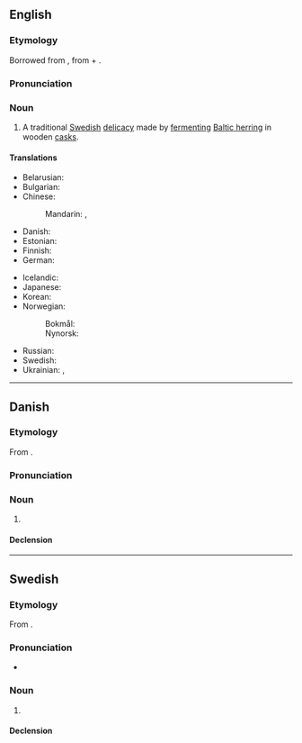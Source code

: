 {{also|surstrømming}}

==English==

===Etymology===
Borrowed from {{bor|en|sv|surströmming}}, from {{m|sv|sur||sour}} + {{m|sv|strömming||Baltic herring}}.

===Pronunciation===
{{wikipedia}}
{{rfp|lang=en}}

===Noun===
{{en-noun|-}}

# A traditional [[Swedish]] [[delicacy]] made by [[ferment]]ing [[Baltic herring]] in wooden [[cask]]s.

====Translations====
{{trans-top|traditional Swedish delicacy made from fermented Baltic herring}}
* Belarusian: {{t|be|сюрстро́мінг|m}}
* Bulgarian: {{t|bg|сюрщрьоминг|n}}
* Chinese:
*: Mandarin: {{t|cmn|瑞典鹽醃鯡魚}}, {{t|cmn|瑞典盐腌鲱鱼|tr=Ruìdiǎn yányān fēiyú}}
* Danish: {{t|da|surströmming|c}}
* Estonian: {{t|et|hapusilk}}
* Finnish: {{t+|fi|hapansilakka}}
* German: {{t|de|Surströmming|m}}
{{trans-mid}}
* Icelandic: {{t-needed|is}}
* Japanese: {{t|ja|シュールストレミング|tr=shūrusutoremingu}}
* Korean: {{t|ko|수르스트뢰밍}}
* Norwegian: 
*: Bokmål: {{t|nb|surstrømming|m}}
*: Nynorsk: {{t|nn|surstrømming}}
* Russian: {{t|ru|сюрстрёмминг|m}}
* Swedish: {{t+|sv|surströmming|c}}
* Ukrainian: {{t|uk|сюрстре́мінг|m}}, {{t|uk|сюрстре́мінґ|m}}
{{trans-bottom}}

{{c|en|Foods}}

----

==Danish==
{{wikipedia|lang=da}}

===Etymology===
From {{bor|da|sv|surströmming|lit=sour herring}}.

===Pronunciation===
{{rfp|da}}

===Noun===
{{da-noun|g=c|surströmmingen|-}}

# {{l|en|surströmming}} {{gloss|traditional Swedish delicacy made from fermented Baltic herring}}

====Declension====
{{da-decl|en|n=sg}}

{{topics|da|Foods}}

----

==Swedish==

===Etymology===
From {{compound|sv|sur|t1=sour|strömming|t2=Baltic herring}}.

===Pronunciation===
{{wikipedia|lang=sv}}
* {{IPA|/ˈsʉːrˌstrœmɪŋ/|[ˈsʉ̟ːˌʂʈrœ̝mːɪŋ]|lang=sv}}

===Noun===
{{sv-noun|c}}

# {{l|en|surströmming}} {{gloss|traditional Swedish delicacy made from fermented Baltic herring}}

====Declension====
{{sv-infl-noun-c-ar|stem=surströmming}}

{{topics|sv|Foods}}